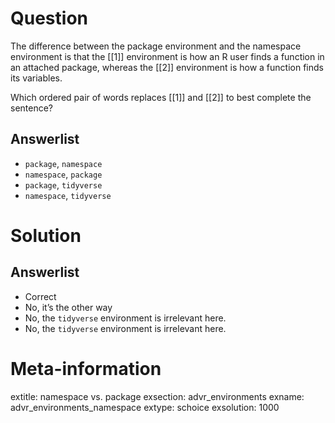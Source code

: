 Question
========

The difference between the package environment and the namespace environment is that the [[1]] environment is how an R user finds a function in an attached package, whereas the [[2]] environment is how a function finds its variables.

Which ordered pair of words replaces [[1]] and [[2]] to best complete the sentence?

Answerlist
----------

* `package`, `namespace`
* `namespace`, `package`
* `package`, `tidyverse`
* `namespace`, `tidyverse`

Solution
========

Answerlist
----------

* Correct
* No, it's the other way
* No, the `tidyverse` environment is irrelevant here.
* No, the `tidyverse` environment is irrelevant here.

Meta-information
================
extitle: namespace vs. package
exsection: advr_environments
exname: advr_environments_namespace
extype: schoice
exsolution: 1000
